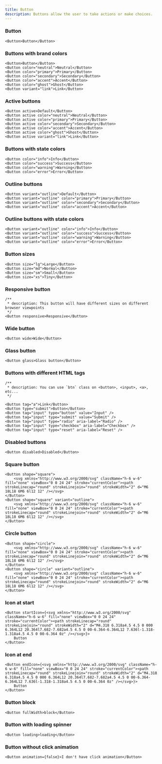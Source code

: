```yaml
---
title: Button
description: Buttons allow the user to take actions or make choices.
---
```



### Button
```tsx live
<Button>Button</Button>
```

### Buttons with brand colors
```tsx live
<Button>Button</Button>
<Button color="neutral">Neutral</Button>
<Button color="primary">Primary</Button>
<Button color="secondary">Secondary</Button>
<Button color="accent">Accent</Button>
<Button color="ghost">Ghost</Button>
<Button variant="link">Link</Button>
```

### Active buttons
```tsx live
<Button active>Default</Button>
<Button active color="neutral">Neutral</Button>
<Button active color="primary">Primary</Button>
<Button active color="secondary">Secondary</Button>
<Button active color="accent">Accent</Button>
<Button active color="ghost">Ghost</Button>
<Button active variant="link">Link</Button>
```
### Buttons with state colors
```tsx live
<Button color="info">Info</Button>
<Button color="success">Success</Button>
<Button color="warning">Warning</Button>
<Button color="error">Error</Button>
```

### Outline buttons
```tsx live
<Button variant="outline">Default</Button>
<Button variant="outline" color="primary">Primary</Button>
<Button variant="outline" color="secondary">Secondary</Button>
<Button variant="outline" color="accent">Accent</Button>
```


### Outline buttons with state colors
```tsx live
<Button variant="outline" color="info">Info</Button>
<Button variant="outline" color="success">Success</Button>
<Button variant="outline" color="warning">Warning</Button>
<Button variant="outline" color="error">Error</Button>
```


### Button sizes
```tsx live
<Button size="lg">Large</Button>
<Button size="md">Normal</Button>
<Button size="sm">Small</Button>
<Button size="xs">Tiny</Button>
```


### Responsive button
```tsx live
/**
 * description: This button will have different sizes on different browser viewpoints
 */
<Button responsive>Responsive</Button>
```


### Wide button
```tsx live
<Button wide>Wide</Button>
```


### Glass button
```tsx live
<Button glass>Glass button</Button>
```

### Buttons with different HTML tags
```tsx live
/**
 * description: You can use `btn` class on <button>, <input>, <a>, etc...
 */

<Button tag="a">Link</Button>
<Button type="submit">Button</Button>
<Button tag="input" type="button" value="Input" />
<Button tag="input" type="submit" value="Submit" />
<Button tag="input" type="radio" aria-label="Radio" />
<Button tag="input" type="checkbox" aria-label="Checkbox" />
<Button tag="input" type="reset" aria-label="Reset" />
```

### Disabled buttons
```tsx live
<Button disabled>Disabled</Button>
```

### Square button
```tsx live
<Button shape="square">
    <svg xmlns="http://www.w3.org/2000/svg" className="h-6 w-6" fill="none" viewBox="0 0 24 24" stroke="currentColor"><path strokeLinecap="round" strokeLinejoin="round" strokeWidth="2" d="M6 18L18 6M6 6l12 12" /></svg>
</Button>
<Button shape="square" variant="outline">
    <svg xmlns="http://www.w3.org/2000/svg" className="h-6 w-6" fill="none" viewBox="0 0 24 24" stroke="currentColor"><path strokeLinecap="round" strokeLinejoin="round" strokeWidth="2" d="M6 18L18 6M6 6l12 12" /></svg>
</Button>
```

### Circle button
```tsx live
<Button shape="circle">
    <svg xmlns="http://www.w3.org/2000/svg" className="h-6 w-6" fill="none" viewBox="0 0 24 24" stroke="currentColor"><path strokeLinecap="round" strokeLinejoin="round" strokeWidth="2" d="M6 18L18 6M6 6l12 12" /></svg>
</Button>
<Button shape="circle" variant="outline">
    <svg xmlns="http://www.w3.org/2000/svg" className="h-6 w-6" fill="none" viewBox="0 0 24 24" stroke="currentColor"><path strokeLinecap="round" strokeLinejoin="round" strokeWidth="2" d="M6 18L18 6M6 6l12 12" /></svg>
</Button>
```

### Icon at start
```tsx live
<Button startIcon={<svg xmlns="http://www.w3.org/2000/svg" className="h-6 w-6" fill="none" viewBox="0 0 24 24" stroke="currentColor"><path strokeLinecap="round" strokeLinejoin="round" strokeWidth="2" d="M4.318 6.318a4.5 4.5 0 000 6.364L12 20.364l7.682-7.682a4.5 4.5 0 00-6.364-6.364L12 7.636l-1.318-1.318a4.5 4.5 0 00-6.364 0z" /></svg>}>
    Button
</Button>
```
### Icon at end
```tsx live
<Button endIcon={<svg xmlns="http://www.w3.org/2000/svg" className="h-6 w-6" fill="none" viewBox="0 0 24 24" stroke="currentColor"><path strokeLinecap="round" strokeLinejoin="round" strokeWidth="2" d="M4.318 6.318a4.5 4.5 0 000 6.364L12 20.364l7.682-7.682a4.5 4.5 0 00-6.364-6.364L12 7.636l-1.318-1.318a4.5 4.5 0 00-6.364 0z" /></svg>}>
    Button
</Button>
```

### Button block
```tsx live
<Button fullWidth>block</Button>
```

### Button with loading spinner
```tsx live
<Button loading>loading</Button>
```

### Button without click animation
```tsx live
<Button animation={false}>I don't have click animation</Button>
```

